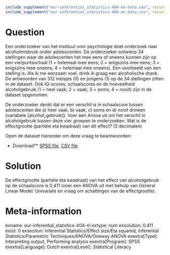 ```r
include_supplement("eur-inferential_statistics-404-en-data.sav", recursive = TRUE)
include_supplement("eur-inferential_statistics-404-en-data.csv", recursive = TRUE)
```

Question
========
Een onderzoeker van het instituut voor psychologie doet onderzoek naar alcoholmisbruik onder adolescenten. De onderzoeker ontwierp 34 stellingen waar de adolescenten het mee eens of oneens kunnen zijn op een vierpuntsschaal (1 = helemaal mee eens; 2 = enigszins mee eens; 3 = enigszins mee oneens; 4 = helemaal mee oneens). Een voorbeeld van een stelling is: Als ik me eenzaam voel, drink ik graag een alcoholische drank. De antwoorden van 312 meisjes (0) en jongens (1) op de 34 stellingen zitten in de dataset. Ook IQ-scores, schaalscores en de hoeveelheid alcoholgebruik (1 = heel vaak; 2 = vaak; 3 = soms; 4 = nooit) zijn in de dataset opgenomen.

De onderzoeker denkt dat er een verschil is in schaalscore tussen adolescenten die a) heel vaak, b) vaak, c) soms en d) nooit drinken (variabele [alcohol_gebruik]). Voer een Anova uit om het verschil in alcoholgebruik tussen deze vier groepen te onderzoeken. Wat is de effectgrootte (partiële eta kwadraat) van dit effect? (3 decimalen)

Open de dataset hieronder om deze vraag te beantwoorden:

* Download** [SPSS file](eur-inferential_statistics-404-en-data.sav), [CSV file](eur-inferential_statistics-404-en-data.csv)


Solution
========
De effectgrootte (partiële eta kwadraat) van het effect van alcoholgebruik op de schaalscore is 0,411 (voer een ANOVA uit met behulp van General Linear Model: Univariate en vraag om schattingen van de effectgrootte).

Meta-information
================
exname: eur-inferential_statistics-404-nl
extype: num
exsolution: 0.411
extol: 0
exsection: Inferential Statistics/Effect size/Eta squared, Inferential Statistics/Parametric Techniques/ANOVA/Oneway ANOVA
exextra[Type]: Interpreting output, Performing analysis
exextra[Program]: SPSS
exextra[Language]: Dutch
exextra[Level]: Statistical Literacy

